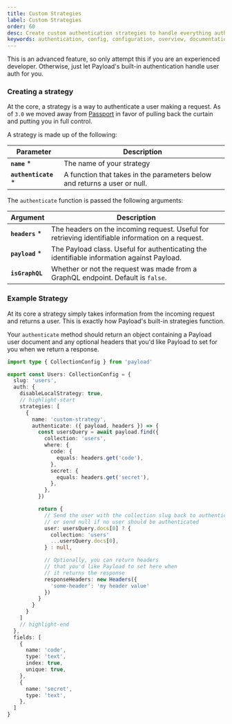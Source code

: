 ```yaml
---
title: Custom Strategies
label: Custom Strategies
order: 60
desc: Create custom authentication strategies to handle everything auth in Payload.
keywords: authentication, config, configuration, overview, documentation, Content Management System, cms, headless, javascript, node, react, nextjs
---
```


<Banner type="warning">
  This is an advanced feature, so only attempt this if you are an experienced developer. Otherwise,
  just let Payload's built-in authentication handle user auth for you.
</Banner>

### Creating a strategy

At the core, a strategy is a way to authenticate a user making a request. As of `3.0` we moved away from [Passport](https://www.passportjs.org) in favor of pulling back the curtain and putting you in full control.

A strategy is made up of the following:

| Parameter                   | Description                                                               |
| --------------------------- | ------------------------------------------------------------------------- |
| **`name`** *               | The name of your strategy                                                 |
| **`authenticate`** *  | A function that takes in the parameters below and returns a user or null. |

The `authenticate` function is passed the following arguments:

| Argument            | Description                                                                                       |
| ------------------- | ------------------------------------------------------------------------------------------------- |
| **`headers`** *    | The headers on the incoming request. Useful for retrieving identifiable information on a request. |
| **`payload`** *    | The Payload class. Useful for authenticating the identifiable information against Payload.        |
| **`isGraphQL`**     | Whether or not the request was made from a GraphQL endpoint. Default is `false`.                  |


### Example Strategy

At its core a strategy simply takes information from the incoming request and returns a user. This is exactly how Payload's built-in strategies function.

Your `authenticate` method should return an object containing a Payload user document and any optional headers that you'd like Payload to set for you when we return a response.

```ts
import type { CollectionConfig } from 'payload'

export const Users: CollectionConfig = {
  slug: 'users',
  auth: {
    disableLocalStrategy: true,
    // highlight-start
    strategies: [
      {
        name: 'custom-strategy',
        authenticate: ({ payload, headers }) => {
          const usersQuery = await payload.find({
            collection: 'users',
            where: {
              code: {
                equals: headers.get('code'),
              },
              secret: {
                equals: headers.get('secret'),
              },
            },
          })

          return {
            // Send the user with the collection slug back to authenticate,
            // or send null if no user should be authenticated
            user: usersQuery.docs[0] ? {
              collection: 'users'
              ...usersQuery.docs[0],
            } : null,

            // Optionally, you can return headers
            // that you'd like Payload to set here when
            // it returns the response
            responseHeaders: new Headers({
              'some-header': 'my header value'
            })
          }
        }
      }
    ]
    // highlight-end
  },
  fields: [
    {
      name: 'code',
      type: 'text',
      index: true,
      unique: true,
    },
    {
      name: 'secret',
      type: 'text',
    },
  ]
}
```
